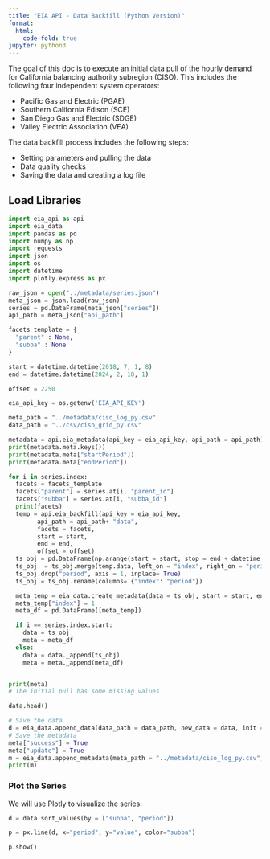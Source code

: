 ```yaml
---
title: "EIA API - Data Backfill (Python Version)"
format:
  html:
    code-fold: true
jupyter: python3
---
```


The goal of this doc is to execute an initial data pull of the hourly demand for California balancing authority subregion (CISO). This includes the following four independent system operators:

- Pacific Gas and Electric (PGAE)
- Southern California Edison (SCE)
- San Diego Gas and Electric (SDGE)
- Valley Electric Association (VEA)

The data backfill process includes the following steps:

- Setting parameters and pulling the data
- Data quality checks
- Saving the data and creating a log file


## Load Libraries

```python
import eia_api as api
import eia_data 
import pandas as pd
import numpy as np
import requests
import json
import os
import datetime
import plotly.express as px
```



```python
raw_json = open("../metadata/series.json")
meta_json = json.load(raw_json)
series = pd.DataFrame(meta_json["series"])
api_path = meta_json["api_path"]

```

```python

facets_template = {
  "parent" : None,
  "subba" : None
}

start = datetime.datetime(2018, 7, 1, 8)
end = datetime.datetime(2024, 2, 18, 1)

offset = 2250

eia_api_key = os.getenv('EIA_API_KEY')

meta_path = "../metadata/ciso_log_py.csv"
data_path = "../csv/ciso_grid_py.csv"
```


```python
metadata = api.eia_metadata(api_key = eia_api_key, api_path = api_path)
print(metadata.meta.keys())
print(metadata.meta["startPeriod"])
print(metadata.meta["endPeriod"])
```


```python
for i in series.index:
  facets = facets_template
  facets["parent"] = series.at[i, "parent_id"]
  facets["subba"] = series.at[i, "subba_id"]
  print(facets)
  temp = api.eia_backfill(api_key = eia_api_key, 
        api_path = api_path+ "data", 
        facets = facets, 
        start = start,
        end = end,
        offset = offset) 
  ts_obj = pd.DataFrame(np.arange(start = start, stop = end + datetime.timedelta(hours = 1), step = datetime.timedelta(hours = 1)).astype(datetime.datetime), columns=["index"])
  ts_obj  = ts_obj.merge(temp.data, left_on = "index", right_on = "period", how="left")
  ts_obj.drop("period", axis = 1, inplace= True)
  ts_obj = ts_obj.rename(columns= {"index": "period"})

  meta_temp = eia_data.create_metadata(data = ts_obj, start = start, end = end, type = "backfill")
  meta_temp["index"] = 1
  meta_df = pd.DataFrame([meta_temp])

  if i == series.index.start:
    data = ts_obj
    meta = meta_df
  else:
    data = data._append(ts_obj)
    meta = meta._append(meta_df)



```


```python
print(meta)
# The initial pull has some missing values

data.head()
```

```python
# Save the data
d = eia_data.append_data(data_path = data_path, new_data = data, init = True, save = True)
# Save the metadata
meta["success"] = True
meta["update"] = True
m = eia_data.append_metadata(meta_path = "../metadata/ciso_log_py.csv", meta = meta, save = True, init = True)
print(m)
```


### Plot the Series

We will use Plotly to visualize the series:

```python
d = data.sort_values(by = ["subba", "period"])

p = px.line(d, x="period", y="value", color="subba")

p.show()
```

